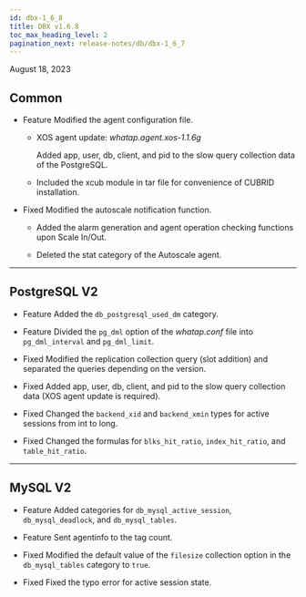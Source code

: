 ```yaml
---
id: dbx-1_6_8
title: DBX v1.6.8
toc_max_heading_level: 2
pagination_next: release-notes/db/dbx-1_6_7
---
```


August 18, 2023

## Common

-   <Status>Feature</Status> Modified the agent configuration file.

    -   XOS agent update: _whatap.agent.xos-1.1.6g_

        Added app, user, db, client, and pid to the slow query collection data of the PostgreSQL.

    -   Included the xcub module in tar file for convenience of CUBRID installation.

-   <Status>Fixed</Status> Modified the autoscale notification function.

    -   Added the alarm generation and agent operation checking functions upon Scale In/Out.

    -   Deleted the stat category of the Autoscale agent.

* * *

## PostgreSQL V2

-   <Status>Feature</Status> Added the <code>db_postgresql_used_dm</code> category.

-   <Status>Feature</Status> Divided the <code>pg_dml</code> option of the <em>whatap.conf</em> file into <code>pg_dml_interval</code> and <code>pg_dml_limit</code>.

-   <Status>Fixed</Status> Modified the replication collection query (slot addition) and separated the queries depending on the version.

-   <Status>Fixed</Status> Added app, user, db, client, and pid to the slow query collection data (XOS agent update is required).

-   <Status>Fixed</Status> Changed the <code>backend_xid</code> and <code>backend_xmin</code> types for active sessions from <span class='api'>int</span> to <span class='api'>long</span>.

-   <Status>Fixed</Status> Changed the formulas for <code>blks_hit_ratio</code>, <code>index_hit_ratio</code>, and <code>table_hit_ratio</code>.

* * *

## MySQL V2

-   <Status>Feature</Status> Added categories for <code>db_mysql_active_session</code>, <code>db_mysql_deadlock</code>, and <code>db_mysql_tables</code>.

-   <Status>Feature</Status> Sent agentinfo to the tag count.

-   <Status>Fixed</Status> Modified the default value of the <code>filesize</code> collection option in the <code>db_mysql_tables</code> category to <code>true</code>.

-   <Status>Fixed</Status> Fixed the typo error for active session state.
